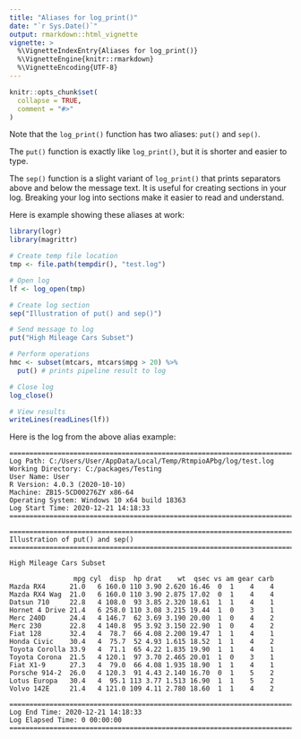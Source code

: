 ```yaml
---
title: "Aliases for log_print()"
date: "`r Sys.Date()`"
output: rmarkdown::html_vignette
vignette: >
  %\VignetteIndexEntry{Aliases for log_print()}
  %\VignetteEngine{knitr::rmarkdown}
  %\VignetteEncoding{UTF-8}
---
```


```r
knitr::opts_chunk$set(
  collapse = TRUE,
  comment = "#>"
)
```
Note that the `log_print()` function has two aliases: `put()` and `sep()`.  

The `put()` function is exactly like `log_print()`, but it is shorter
and easier to type. 

The `sep()` function is a slight variant of `log_print()`
that prints separators above and below the message text.  It is useful for 
creating sections in your log.  Breaking your log into sections make it easier
to read and understand.

Here is example showing these aliases at work:

```r
library(logr)
library(magrittr)

# Create temp file location
tmp <- file.path(tempdir(), "test.log")

# Open log
lf <- log_open(tmp)

# Create log section
sep("Illustration of put() and sep()")

# Send message to log
put("High Mileage Cars Subset")

# Perform operations
hmc <- subset(mtcars, mtcars$mpg > 20) %>% 
  put() # prints pipeline result to log

# Close log
log_close()

# View results
writeLines(readLines(lf))

```

Here is the log from the above alias example:

```
========================================================================= 
Log Path: C:/Users/User/AppData/Local/Temp/RtmpioAPbg/log/test.log 
Working Directory: C:/packages/Testing 
User Name: User 
R Version: 4.0.3 (2020-10-10) 
Machine: ZB15-5CD00276ZY x86-64 
Operating System: Windows 10 x64 build 18363 
Log Start Time: 2020-12-21 14:18:33 
========================================================================= 

========================================================================= 
Illustration of put() and sep() 
========================================================================= 

High Mileage Cars Subset 

                mpg cyl  disp  hp drat    wt  qsec vs am gear carb
Mazda RX4      21.0   6 160.0 110 3.90 2.620 16.46  0  1    4    4
Mazda RX4 Wag  21.0   6 160.0 110 3.90 2.875 17.02  0  1    4    4
Datsun 710     22.8   4 108.0  93 3.85 2.320 18.61  1  1    4    1
Hornet 4 Drive 21.4   6 258.0 110 3.08 3.215 19.44  1  0    3    1
Merc 240D      24.4   4 146.7  62 3.69 3.190 20.00  1  0    4    2
Merc 230       22.8   4 140.8  95 3.92 3.150 22.90  1  0    4    2
Fiat 128       32.4   4  78.7  66 4.08 2.200 19.47  1  1    4    1
Honda Civic    30.4   4  75.7  52 4.93 1.615 18.52  1  1    4    2
Toyota Corolla 33.9   4  71.1  65 4.22 1.835 19.90  1  1    4    1
Toyota Corona  21.5   4 120.1  97 3.70 2.465 20.01  1  0    3    1
Fiat X1-9      27.3   4  79.0  66 4.08 1.935 18.90  1  1    4    1
Porsche 914-2  26.0   4 120.3  91 4.43 2.140 16.70  0  1    5    2
Lotus Europa   30.4   4  95.1 113 3.77 1.513 16.90  1  1    5    2
Volvo 142E     21.4   4 121.0 109 4.11 2.780 18.60  1  1    4    2

========================================================================= 
Log End Time: 2020-12-21 14:18:33 
Log Elapsed Time: 0 00:00:00 
========================================================================= 
```